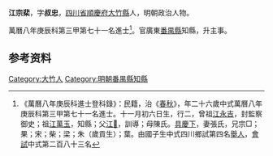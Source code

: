 {{明清人物信息框
| 姓名 = 江宗棐
| 原名 =
| 圖片名稱= 
| 圖片大小 =
| 圖片說明 = 
| 最高職務 =
| 國家 = 大明 
| 爵位 =
| 籍貫 = [[四川省|四川省]][[順慶府|順慶府]][[大竹縣|大竹縣]]
| 族裔 = 
| 旗籍 = 
| 字號 = 
| 諡號 =
| 出生日期 = 嘉靖三十四年十一月初六日（1555年）
| 出生地點 =
| 逝世日期 = 卒年不詳
| 逝世地點 =
| 墓葬 =
| 配偶 = 張氏
| 親屬 = 曾祖[[江永吉|江永吉]]，祖[[江萬玉|江萬玉]]，父[[江𣶬|江𣶬]]，母陳氏
| 出身 =
* 萬曆八年庚辰科進士
| 經歷 =
| 著作 =  
}}
'''江宗棐'''{{BD|1555年||？||}}，字'''叔忠'''，[[四川省|四川省]][[順慶府|順慶府]][[大竹縣|大竹縣]]人，明朝政治人物。

萬曆八年庚辰科第三甲第七十一名進士<ref>《萬曆八年庚辰科進士登科錄》：民籍，治《[[春秋|春秋]]》，年二十六歲中式萬曆八年庚辰科第三甲第七十一名進士。十一月初六日生，行二，曾祖[[江永吉|江永吉]]，封監察御史；祖[[江萬玉|江萬玉]]，知縣；父[[江𣶬|江𣶬]]，訓導；母陳氏。[[具慶下|具慶下]]，妻張氏，兄宗□；果；宋；柴；梁；朱（歲貢生）；葉。由國子生中式四川鄉試第四名[[舉人|舉人]]，[[會試|會試]]中式第二百八十三名</ref>。官廣東[[番禺縣|番禺縣]]知縣，升主事。

== 参考资料 ==
{{reflist}}

{{萬曆八年庚辰科殿试金榜}}

{{Authority control}}

{{DEFAULTSORT:Jiang江}}
[[Category:大竹人|Category:大竹人]]
[[Category:明朝番禺縣知縣|Category:明朝番禺縣知縣]]


{{明朝人物小作品}}